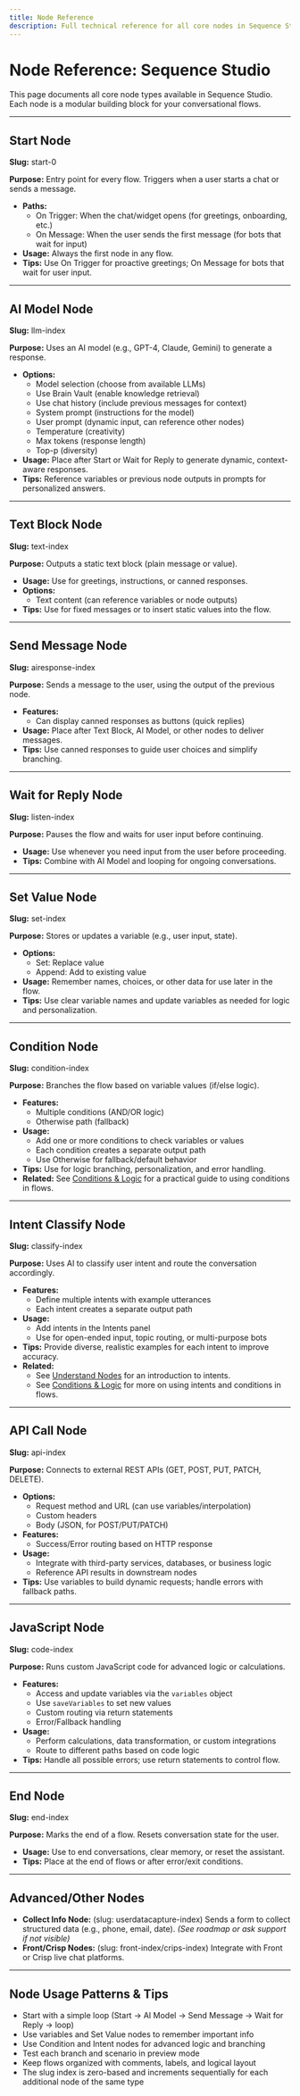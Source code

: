 ```yaml
---
title: Node Reference
description: Full technical reference for all core nodes in Sequence Studio.
---
```


# Node Reference: Sequence Studio

This page documents all core node types available in Sequence Studio. Each node is a modular building block for your conversational flows.

---

## Start Node
**Slug:** start-0

**Purpose:** Entry point for every flow. Triggers when a user starts a chat or sends a message.

- **Paths:**
  - On Trigger: When the chat/widget opens (for greetings, onboarding, etc.)
  - On Message: When the user sends the first message (for bots that wait for input)
- **Usage:** Always the first node in any flow.
- **Tips:** Use On Trigger for proactive greetings; On Message for bots that wait for user input.

---

## AI Model Node
**Slug:** llm-index

**Purpose:** Uses an AI model (e.g., GPT-4, Claude, Gemini) to generate a response.

- **Options:**
  - Model selection (choose from available LLMs)
  - Use Brain Vault (enable knowledge retrieval)
  - Use chat history (include previous messages for context)
  - System prompt (instructions for the model)
  - User prompt (dynamic input, can reference other nodes)
  - Temperature (creativity)
  - Max tokens (response length)
  - Top-p (diversity)
- **Usage:** Place after Start or Wait for Reply to generate dynamic, context-aware responses.
- **Tips:** Reference variables or previous node outputs in prompts for personalized answers.

---

## Text Block Node
**Slug:** text-index

**Purpose:** Outputs a static text block (plain message or value).

- **Usage:** Use for greetings, instructions, or canned responses.
- **Options:**
  - Text content (can reference variables or node outputs)
- **Tips:** Use for fixed messages or to insert static values into the flow.

---

## Send Message Node
**Slug:** airesponse-index

**Purpose:** Sends a message to the user, using the output of the previous node.

- **Features:**
  - Can display canned responses as buttons (quick replies)
- **Usage:** Place after Text Block, AI Model, or other nodes to deliver messages.
- **Tips:** Use canned responses to guide user choices and simplify branching.

---

## Wait for Reply Node
**Slug:** listen-index

**Purpose:** Pauses the flow and waits for user input before continuing.

- **Usage:** Use whenever you need input from the user before proceeding.
- **Tips:** Combine with AI Model and looping for ongoing conversations.

---

## Set Value Node
**Slug:** set-index

**Purpose:** Stores or updates a variable (e.g., user input, state).

- **Options:**
  - Set: Replace value
  - Append: Add to existing value
- **Usage:** Remember names, choices, or other data for use later in the flow.
- **Tips:** Use clear variable names and update variables as needed for logic and personalization.

---

## Condition Node
**Slug:** condition-index

**Purpose:** Branches the flow based on variable values (if/else logic).

- **Features:**
  - Multiple conditions (AND/OR logic)
  - Otherwise path (fallback)
- **Usage:**
  - Add one or more conditions to check variables or values
  - Each condition creates a separate output path
  - Use Otherwise for fallback/default behavior
- **Tips:** Use for logic branching, personalization, and error handling.
- **Related:** See [Conditions & Logic](../../common-tasks/conversation-design/conditions-logic) for a practical guide to using conditions in flows.

---

## Intent Classify Node
**Slug:** classify-index

**Purpose:** Uses AI to classify user intent and route the conversation accordingly.

- **Features:**
  - Define multiple intents with example utterances
  - Each intent creates a separate output path
- **Usage:**
  - Add intents in the Intents panel
  - Use for open-ended input, topic routing, or multi-purpose bots
- **Tips:** Provide diverse, realistic examples for each intent to improve accuracy.
- **Related:**
  - See [Understand Nodes](../../common-tasks/conversation-design/understand-nodes) for an introduction to intents.
  - See [Conditions & Logic](../../common-tasks/conversation-design/conditions-logic) for more on using intents and conditions in flows.

---

## API Call Node
**Slug:** api-index

**Purpose:** Connects to external REST APIs (GET, POST, PUT, PATCH, DELETE).

- **Options:**
  - Request method and URL (can use variables/interpolation)
  - Custom headers
  - Body (JSON, for POST/PUT/PATCH)
- **Features:**
  - Success/Error routing based on HTTP response
- **Usage:**
  - Integrate with third-party services, databases, or business logic
  - Reference API results in downstream nodes
- **Tips:** Use variables to build dynamic requests; handle errors with fallback paths.

---

## JavaScript Node
**Slug:** code-index

**Purpose:** Runs custom JavaScript code for advanced logic or calculations.

- **Features:**
  - Access and update variables via the `variables` object
  - Use `saveVariables` to set new values
  - Custom routing via return statements
  - Error/Fallback handling
- **Usage:**
  - Perform calculations, data transformation, or custom integrations
  - Route to different paths based on code logic
- **Tips:** Handle all possible errors; use return statements to control flow.

---

## End Node
**Slug:** end-index

**Purpose:** Marks the end of a flow. Resets conversation state for the user.

- **Usage:** Use to end conversations, clear memory, or reset the assistant.
- **Tips:** Place at the end of flows or after error/exit conditions.

---

## Advanced/Other Nodes
- **Collect Info Node:** (slug: userdatacapture-index) Sends a form to collect structured data (e.g., phone, email, date). *(See roadmap or ask support if not visible)*
- **Front/Crisp Nodes:** (slug: front-index/crips-index) Integrate with Front or Crisp live chat platforms.

---

## Node Usage Patterns & Tips
- Start with a simple loop (Start → AI Model → Send Message → Wait for Reply → loop)
- Use variables and Set Value nodes to remember important info
- Use Condition and Intent nodes for advanced logic and branching
- Test each branch and scenario in preview mode
- Keep flows organized with comments, labels, and logical layout 
- The slug index is zero-based and increments sequentially for each additional node of the same type